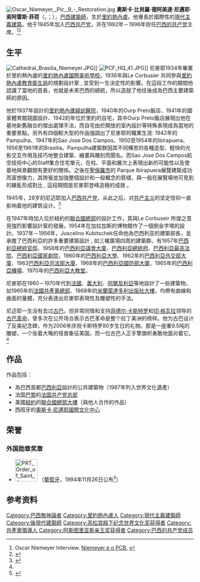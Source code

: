 
[[File:Oscar_Niemeyer,_Pic,_9_-_Restoration.jpg|thumb]]
'''奧斯卡·比貝羅·德阿美達·尼邁耶·索阿雷斯·菲荷'''（{{lang-pt|Oscar Ribeiro de Almeida Niemeyer Soares Filho}}，{{IPA-pt|ˈɔʃskaʁ ˈniemajeʁ|br}}；{{bd|1907年|12月15日|2012年|12月5日|catIdx=Niemeyer, Oscar}}），[[巴西|巴西]][[建築師|建築師]]，生於[[里約熱內盧|里約熱內盧]]。他專長於國際性的[[現代主義建築|現代主義建築]]。他于1945年加入[[巴西的共产党|巴西共产党]]，并在1992年－1996年担任[[巴西的共产党_(1992年)|巴西的共产党]]主席。<ref>Oscar Niemeyer Interview. [http://www.niemeyer.org.br Niemeyer e o PCB.] {{Wayback|url=http://www.niemeyer.org.br/ |date=20110222031241 }}</ref><ref name="Indy Swerve with verve">{{cite news|last=Godfrey|first=Peter|title=Swerve with verve: Oscar Niemeyer, the architect who eradicated the straight line|url=http://www.independent.co.uk/arts-entertainment/architecture/swerve-with-verve-oscar-niemeyer-the-architect-who-eradicated-the-straight-line-1944761.html|accessdate=July 13, 2012|newspaper=The Independent (London)|date=April 18, 2010|archive-date=2016-03-04|archive-url=https://web.archive.org/web/20160304122419/http://www.independent.co.uk/arts-entertainment/architecture/swerve-with-verve-oscar-niemeyer-the-architect-who-eradicated-the-straight-line-1944761.html|dead-url=no}}</ref>

== 生平 ==
[[File:Cathedral_Brasilia_Niemeyer.JPG|thumb]]]]
[[File:PCF_HQ_41.JPG|thumb]]]]
尼麥耶1934年畢業於里約熱內盧的[[國立美術學校|里約熱內盧國際美術學校]]。1936年與Le Corbusier 共同參與[[教育衛生局|里約熱內盧教育衛生局]]的規劃設計案 , 並受到一生決定性的影響。在這段工作的期間他認識了當地的首長，也就是未來巴西的總統，所以造就了他往後成為巴西主要建築師的原因。

他於1937年設計的[[里約熱內廬婦幼醫院|里約熱內廬婦幼醫院]]，1940年的Ourp Preto飯店、1941年的國家體育館競圖設計、1942的年位於里約的自宅，其中Ourp Preto飯店展現出他在基地新舊融合的傑出處理手法，而自宅由於開放的室內設計等特殊表現成為當地的重要景點。另外有四個較大型的作品強調出了尼麥耶的職業生涯: 1942年的Pampulha、1947年的Sao Jose Dos Campos、1950至1954年的Ibirapuera、1956至1961年的Brasilia。Pampulha建築群因其不同構思的各種造型、輕快的光影交互作用及技巧地整合建築、繪畫與雕刻而聞名。而Sao Jose Dos Campos航空技術中心的Staff集合住宅單元，在柱、平面和層次上表現出新的可能性以及使基地與景觀間有更好的關係。之後在[[聖保羅市|聖保羅市]]的 Parque Ibirapuera展覽建築成功而富想像力，其誇張並加強整個設計和一般概念的質樸，與一般在展覽場地可見到的雜亂形成對比 , 這段期間是尼麥耶登峰造極的成就 。

1945年，28岁的尼迈耶加入[[巴西的共产党|巴西共产党]]，从此之后，对[[共产主义|共产主义]]的坚定信仰一直影响着他的建筑设计。<ref name=aa>{{cite web|title=奥斯卡·尼迈耶：建筑界的毕加索|url=http://www.china-crb.cn/resource.jsp?id=10012|publisher=中国房地产网|deadurl=yes|archiveurl=https://web.archive.org/web/20150414052103/http://www.china-crb.cn/resource.jsp?id=10012|archivedate=2015-04-14|access-date=2015-04-07}}</ref>

在1947年時加入位於紐約的[[聯合國總部|聯合國總部]]的設計工作，其與Le Corbuseir 所提之意見強烈影響設計案的發展。1954年在加拉加斯的博物館作了一個倒金字塔的設計。1937年－1956年，Juscelino Kubitschek任命他為巴西利亚的建築部長，並承擔了巴西利亞的許多重要建築設計 , 如三權廣場四周的建築群、有1957年[[巴西利亞總統官邸|巴西利亞總統官邸]]、1958年的[[巴西利亞議會大廈|巴西利亞議會大廈]]、[[巴西利亞總統府|巴西利亞總統府]]、[[巴西利亞最高法院|巴西利亞最高法院]]、[[巴西利亞國家劇院|巴西利亞國家劇院]]，1960年的[[巴西利亞大學|巴西利亞大學]]、1962年的[[巴西利亞外交部大廈|巴西利亞外交部大廈]]、1963[[巴西利亞司法部大廈|巴西利亞司法部大廈]]、1968年的[[巴西利亞國防部大廈|巴西利亞國防部大廈]]、1965年的[[巴西利亞機場|巴西利亞機場]]、1970年的[[巴西利亞大教堂|巴西利亞大教堂]]。

尼麥耶在1960－1970年代到[[法國|法國]]、[[義大利|義大利]]、[[阿爾及利亞|阿爾及利亞]]等地設計了一些建築物，如1965年的[[法國共產黨總部|法國共產黨總部]]、1968年的[[米蘭蒙達多利出版社大樓|米蘭蒙達多利出版社大樓]]，均帶有曲線和曲面的量體，充分表達出尼麥耶表現性及雕塑性的手法。

尼迈耶一生没有去过[[古巴|古巴]]，但非常同情和支持[[菲德尔·卡斯特罗|菲德尔·卡斯特罗]]和[[切·格瓦拉|切·格瓦拉]]领导的[[古巴革命|古巴革命]]，曾多次在公开场合表示古巴革命是整个拉丁美洲的榜样。他为古巴设计了反美纪念碑，作为2006年庆祝卡斯特罗80岁生日的礼物。那是一座重9.5吨的雕塑，一个张着大嘴的怪兽象征美国，而一位古巴人正手擎旗帜勇敢地面对着它。<ref name=aa></ref>

== 作品 ==
作品包括：
* 為巴西首都[[巴西利亞|巴西利亞]]設計的公共建築物（1987年列入世界文化遺產）
* 法国[[巴黎|巴黎]]的[[法国共产党总部|法国共产党总部]]
* 美國[[紐約|紐約]]的[[聯合國總部大樓|聯合國總部大樓]]（與他人合作的作品）
* 西班牙的[[奧斯卡·尼邁耶國際文化中心|奧斯卡·尼邁耶國際文化中心]]

==荣誉==
===外国勋章奖章===
* [[File:PRT_Order_of_Saint_James_of_the_Sword_-_Grand_Cross_BAR.svg|60px]] {{link-pt|圣雅各之剑大十字勋章|Ordem Militar de Sant'Iago da Espada}}（[[葡萄牙|葡萄牙]]，1994年11月26日公布<ref>{{pt}}{{cite web |url=https://www.ordens.presidencia.pt/?idc=154&list=1 |title=ENTIDADES ESTRANGEIRAS AGRACIADAS COM ORDENS PORTUGUESAS |publisher=Presidência da República Portuguesa |date= |accessdate=2021-10-11 |archive-date=2019-08-31 |archive-url=https://web.archive.org/web/20190831074032/http://www.ordens.presidencia.pt/?idc=154&list=1 |dead-url=no }}</ref>）

==参考资料==
{{Commons+cat|Oscar_Niemeyer|奧斯卡·尼邁耶|Oscar_Niemeyer}}
{{reflist}}

{{普利兹克奖得主}}
{{阿斯图里亚斯亲王奖获得者|arts}}
{{高松宫殿下纪念世界文化奖获得者|architecture}}
{{Authority control}}
{{DEFAULTSORT:niemeyer}}
[[Category:巴西無神論者|Category:巴西無神論者]]
[[Category:里約熱內盧人|Category:里約熱內盧人]]
[[Category:現代主義建築師|Category:現代主義建築師]]
[[Category:後現代建築師|Category:後現代建築師]]
[[Category:高松宫殿下纪念世界文化奖获得者|Category:高松宫殿下纪念世界文化奖获得者]]
[[Category:共產黨領導人|Category:共產黨領導人]]
[[Category:阿斯图里亚斯亲王奖获得者|Category:阿斯图里亚斯亲王奖获得者]]
[[Category:巴西的共产党成员|Category:巴西的共产党成员]]